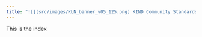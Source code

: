 ---
title: "![](src/images/KLN_banner_v05_125.png) KIND Community Standards: Excel"
---

This is the index